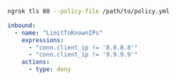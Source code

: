 ```bash
ngrok tls 80 --policy-file /path/to/policy.yml
```

```yaml title="policy.yml"
inbound:
  - name: "LimitToKnownIPs"
    expressions:
      - "conn.client_ip != '8.8.8.8'"
      - "conn.client_ip != '9.9.9.9'"
    actions:
      - type: deny
```
